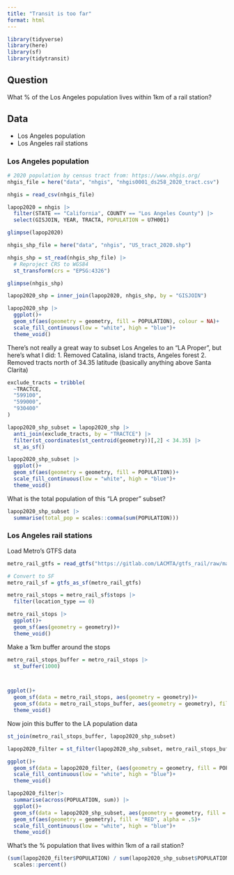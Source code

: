 ```yaml
---
title: "Transit is too far"
format: html
---
```


```r
library(tidyverse)
library(here)
library(sf)
library(tidytransit)
```


## Question

What % of the Los Angeles population lives within 1km of a rail station?

## Data

- Los Angeles population
- Los Angeles rail stations

### Los Angeles population


```r
# 2020 population by census tract from: https://www.nhgis.org/
nhgis_file = here("data", "nhgis", "nhgis0001_ds258_2020_tract.csv")

nhgis = read_csv(nhgis_file)

lapop2020 = nhgis |> 
  filter(STATE == "California", COUNTY == "Los Angeles County") |> 
  select(GISJOIN, YEAR, TRACTA, POPULATION = U7H001)

glimpse(lapop2020)
```

```r
nhgis_shp_file = here("data", "nhgis", "US_tract_2020.shp")

nhgis_shp = st_read(nhgis_shp_file) |> 
  # Reproject CRS to WGS84
  st_transform(crs = "EPSG:4326")

glimpse(nhgis_shp)
```




```r
lapop2020_shp = inner_join(lapop2020, nhgis_shp, by = "GISJOIN")

lapop2020_shp |> 
  ggplot()+
  geom_sf(aes(geometry = geometry, fill = POPULATION), colour = NA)+
  scale_fill_continuous(low = "white", high = "blue")+
  theme_void()
```

There's not really a great way to subset Los Angeles to an "LA Proper", but here's what I did:
1. Removed Catalina, island tracts, Angeles forest
2. Removed tracts north of 34.35 latitude (basically anything above Santa Clarita)

```r
exclude_tracts = tribble(
  ~TRACTCE,
  "599100",
  "599000",
  "930400"
)

lapop2020_shp_subset = lapop2020_shp |> 
  anti_join(exclude_tracts, by = "TRACTCE") |> 
  filter(st_coordinates(st_centroid(geometry))[,2] < 34.35) |> 
  st_as_sf()

lapop2020_shp_subset |> 
  ggplot()+
  geom_sf(aes(geometry = geometry, fill = POPULATION))+
  scale_fill_continuous(low = "white", high = "blue")+
  theme_void()
```

What is the total population of this "LA proper" subset?

```r
lapop2020_shp_subset |> 
  summarise(total_pop = scales::comma(sum(POPULATION)))
```


### Los Angeles rail stations

Load Metro's GTFS data

```r
metro_rail_gtfs = read_gtfs("https://gitlab.com/LACMTA/gtfs_rail/raw/master/gtfs_rail.zip")

# Convert to SF
metro_rail_sf = gtfs_as_sf(metro_rail_gtfs)

metro_rail_stops = metro_rail_sf$stops |> 
  filter(location_type == 0)

metro_rail_stops |> 
  ggplot()+
  geom_sf(aes(geometry = geometry))+
  theme_void()
```
Make a 1km buffer around the stops

```r
metro_rail_stops_buffer = metro_rail_stops |> 
  st_buffer(1000)



ggplot()+
  geom_sf(data = metro_rail_stops, aes(geometry = geometry))+
  geom_sf(data = metro_rail_stops_buffer, aes(geometry = geometry), fill = "blue", alpha = 0.5)+
  theme_void()
```

Now join this buffer to the LA population data

```r
st_join(metro_rail_stops_buffer, lapop2020_shp_subset)

lapop2020_filter = st_filter(lapop2020_shp_subset, metro_rail_stops_buffer)

ggplot()+
  geom_sf(data = lapop2020_filter, (aes(geometry = geometry, fill = POPULATION)))+
  scale_fill_continuous(low = "white", high = "blue")+
  theme_void()

lapop2020_filter|> 
  summarise(across(POPULATION, sum)) |> 
  ggplot()+
  geom_sf(data = lapop2020_shp_subset, aes(geometry = geometry, fill = POPULATION))+
  geom_sf(aes(geometry = geometry), fill = "RED", alpha = .5)+
  scale_fill_continuous(low = "white", high = "blue")+
  theme_void()
```

What's the % population that lives within 1km of a rail station?

```r
(sum(lapop2020_filter$POPULATION) / sum(lapop2020_shp_subset$POPULATION)) |> 
  scales::percent()
```

